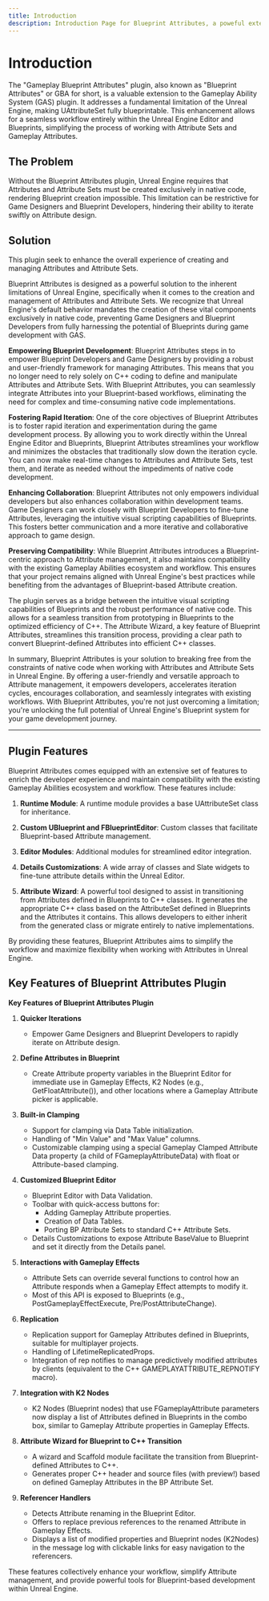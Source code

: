 ```yaml
---
title: Introduction
description: Introduction Page for Blueprint Attributes, a poweful extension plugin of GAS (Gameplay Ability System) that empowers you with fully Blueprintable Attribute Sets.
---
```


# Introduction

The "Gameplay Blueprint Attributes" plugin, also known as "Blueprint Attributes" or GBA for short, is a valuable extension to the Gameplay Ability System (GAS) plugin. It addresses a fundamental limitation of the Unreal Engine, making UAttributeSet fully blueprintable. This enhancement allows for a seamless workflow entirely within the Unreal Engine Editor and Blueprints, simplifying the process of working with Attribute Sets and Gameplay Attributes.

## The Problem

Without the Blueprint Attributes plugin, Unreal Engine requires that Attributes and Attribute Sets must be created exclusively in native code, rendering Blueprint creation impossible. This limitation can be restrictive for Game Designers and Blueprint Developers, hindering their ability to iterate swiftly on Attribute design.

## Solution

This plugin seek to enhance the overall experience of creating and managing Attributes and Attribute Sets.

Blueprint Attributes is designed as a powerful solution to the inherent limitations of Unreal Engine, specifically when it comes to the creation and management of Attributes and Attribute Sets. We recognize that Unreal Engine's default behavior mandates the creation of these vital components exclusively in native code, preventing Game Designers and Blueprint Developers from fully harnessing the potential of Blueprints during game development with GAS.

**Empowering Blueprint Development**: Blueprint Attributes steps in to empower Blueprint Developers and Game Designers by providing a robust and user-friendly framework for managing Attributes. This means that you no longer need to rely solely on C++ coding to define and manipulate Attributes and Attribute Sets. With Blueprint Attributes, you can seamlessly integrate Attributes into your Blueprint-based workflows, eliminating the need for complex and time-consuming native code implementations.

**Fostering Rapid Iteration**: One of the core objectives of Blueprint Attributes is to foster rapid iteration and experimentation during the game development process. By allowing you to work directly within the Unreal Engine Editor and Blueprints, Blueprint Attributes streamlines your workflow and minimizes the obstacles that traditionally slow down the iteration cycle. You can now make real-time changes to Attributes and Attribute Sets, test them, and iterate as needed without the impediments of native code development.

**Enhancing Collaboration**: Blueprint Attributes not only empowers individual developers but also enhances collaboration within development teams. Game Designers can work closely with Blueprint Developers to fine-tune Attributes, leveraging the intuitive visual scripting capabilities of Blueprints. This fosters better communication and a more iterative and collaborative approach to game design.

**Preserving Compatibility**: While Blueprint Attributes introduces a Blueprint-centric approach to Attribute management, it also maintains compatibility with the existing Gameplay Abilities ecosystem and workflow. This ensures that your project remains aligned with Unreal Engine's best practices while benefiting from the advantages of Blueprint-based Attribute creation.

The plugin serves as a bridge between the intuitive visual scripting capabilities of Blueprints and the robust performance of native code. This allows for a seamless transition from prototyping in Blueprints to the optimized efficiency of C++. The Attribute Wizard, a key feature of Blueprint Attributes, streamlines this transition process, providing a clear path to convert Blueprint-defined Attributes into efficient C++ classes.

In summary, Blueprint Attributes is your solution to breaking free from the constraints of native code when working with Attributes and Attribute Sets in Unreal Engine. By offering a user-friendly and versatile approach to Attribute management, it empowers developers, accelerates iteration cycles, encourages collaboration, and seamlessly integrates with existing workflows. With Blueprint Attributes, you're not just overcoming a limitation; you're unlocking the full potential of Unreal Engine's Blueprint system for your game development journey.

---

## Plugin Features

Blueprint Attributes comes equipped with an extensive set of features to enrich the developer experience and maintain compatibility with the existing Gameplay Abilities ecosystem and workflow. These features include:

1. **Runtime Module**: A runtime module provides a base UAttributeSet class for inheritance.

2. **Custom UBlueprint and FBlueprintEditor**: Custom classes that facilitate Blueprint-based Attribute management.

3. **Editor Modules**: Additional modules for streamlined editor integration.

4. **Details Customizations**: A wide array of classes and Slate widgets to fine-tune attribute details within the Unreal Editor.

5. **Attribute Wizard**: A powerful tool designed to assist in transitioning from Attributes defined in Blueprints to C++ classes. It generates the appropriate C++ class based on the AttributeSet defined in Blueprints and the Attributes it contains. This allows developers to either inherit from the generated class or migrate entirely to native implementations.

By providing these features, Blueprint Attributes aims to simplify the workflow and maximize flexibility when working with Attributes in Unreal Engine.

## Key Features of Blueprint Attributes Plugin

**Key Features of Blueprint Attributes Plugin**

1. **Quicker Iterations**
    - Empower Game Designers and Blueprint Developers to rapidly iterate on Attribute design.

2. **Define Attributes in Blueprint**
    - Create Attribute property variables in the Blueprint Editor for immediate use in Gameplay Effects, K2 Nodes (e.g., GetFloatAttribute()), and other locations where a Gameplay Attribute picker is applicable.

3. **Built-in Clamping**
    - Support for clamping via Data Table initialization.
    - Handling of "Min Value" and "Max Value" columns.
    - Customizable clamping using a special Gameplay Clamped Attribute Data property (a child of FGameplayAttributeData) with float or Attribute-based clamping.

4. **Customized Blueprint Editor**
    - Blueprint Editor with Data Validation.
    - Toolbar with quick-access buttons for:
        - Adding Gameplay Attribute properties.
        - Creation of Data Tables.
        - Porting BP Attribute Sets to standard C++ Attribute Sets.
    - Details Customizations to expose Attribute BaseValue to Blueprint and set it directly from the Details panel.

5. **Interactions with Gameplay Effects**
    - Attribute Sets can override several functions to control how an Attribute responds when a Gameplay Effect attempts to modify it.
    - Most of this API is exposed to Blueprints (e.g., PostGameplayEffectExecute, Pre/PostAttributeChange).

6. **Replication**
    - Replication support for Gameplay Attributes defined in Blueprints, suitable for multiplayer projects.
    - Handling of LifetimeReplicatedProps.
    - Integration of rep notifies to manage predictively modified attributes by clients (equivalent to the C++ GAMEPLAYATTRIBUTE_REPNOTIFY macro).

7. **Integration with K2 Nodes**
    - K2 Nodes (Blueprint nodes) that use FGameplayAttribute parameters now display a list of Attributes defined in Blueprints in the combo box, similar to Gameplay Attribute properties in Gameplay Effects.

8. **Attribute Wizard for Blueprint to C++ Transition**
    - A wizard and Scaffold module facilitate the transition from Blueprint-defined Attributes to C++.
    - Generates proper C++ header and source files (with preview!) based on defined Gameplay Attributes in the BP Attribute Set.

9. **Referencer Handlers**
    - Detects Attribute renaming in the Blueprint Editor.
    - Offers to replace previous references to the renamed Attribute in Gameplay Effects.
    - Displays a list of modified properties and Blueprint nodes (K2Nodes) in the message log with clickable links for easy navigation to the referencers.

These features collectively enhance your workflow, simplify Attribute management, and provide powerful tools for Blueprint-based development within Unreal Engine.